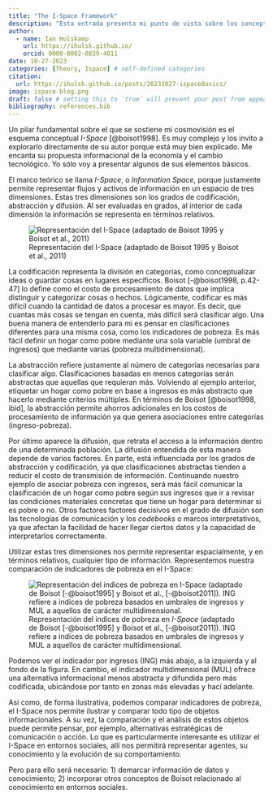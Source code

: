 ```yaml
---
title: "The I-Space Framework"
description: "Esta entrada presenta mi punto de vista sobre los conceptos básicos del marco teórico del I-Space de Max Boisot."
author:
  - name: Ian Hulskamp
    url: https://ihulsk.github.io/
    orcid: 0000-0002-0839-4011
date: 10-27-2023
categories: [Theory, Ispace] # self-defined categories
citation: 
  url: https://ihulsk.github.io/posts/20231027-ispaceBasics/ 
image: ispace-blog.png
draft: false # setting this to `true` will prevent your post from appearing on your listing page until you're ready!
bibliography: references.bib
---
```


Un pilar fundamental sobre el que se sostiene mi cosmovisión es el esquema conceptual *I-Space* [@boisot1998]. Es muy complejo y los invito a explorarlo directamente de su autor porque está muy bien explicado. Me encanta su propuesta informacional de la economía y el cambio tecnológico. Yo sólo voy a presentar algunos de sus elementos básicos.

El marco teórico se llama *I-Space*, o *Information Space*, porque justamente permite representar flujos y activos de información en un espacio de tres dimensiones. Estas tres dimensiones son los grados de codificación, abstracción y difusión. Al ser evaluadas en grados, al interior de cada dimensión la información se representa en términos relativos.

![Representación del I-Space (adaptado de Boisot 1995 y Boisot et al., 2011)](ispace.png){fig-align="center"}

La codificación representa la división en categorías, como conceptualizar ideas o guardar cosas en lugares específicos. Boisot [-@boisot1998, p.42-47] lo define como el costo de procesamiento de datos que implica distinguir y categorizar cosas o hechos. Lógicamente, codificar es más difícil cuando la cantidad de datos a procesar es mayor. Es decir, que cuantas más cosas se tengan en cuenta, más difícil será clasificar algo. Una buena manera de entenderlo para mi es pensar en clasificaciones diferentes para una misma cosa, como los indicadores de pobreza. Es más fácil definir un hogar como pobre mediante una sola variable (umbral de ingresos) que mediante varias (pobreza multidimensional).

La abstracción refiere justamente al número de categorías necesarias para clasificar algo. Clasificaciones basadas en menos categorías serán abstractas que aquellas que requieran más. Volviendo al ejemplo anterior, etiquetar un hogar como pobre en base a ingresos es más abstracto que hacerlo mediante criterios múltiples. En términos de Boisot [@boisot1998, ibid], la abstracción permite ahorros adicionales en los costos de procesamiento de información ya que genera asociaciones entre categorías (ingreso-pobreza).

Por último aparece la difusión, que retrata el acceso a la información dentro de una determinada población. La difusión entendida de esta manera depende de varios factores. En parte, está influenciada por los grados de abstracción y codificación, ya que clasificaciones abstractas tienden a reducir el costo de transmisión de información. Continuando nuestro ejemplo de asociar pobreza con ingresos, será más fácil comunicar la clasificación de un hogar como pobre según sus ingresos que ir a revisar las condiciones materiales concretas que tiene un hogar para determinar si es pobre o no. Otros factores factores decisivos en el grado de difusión son las tecnologías de comunicación y los *codebooks* o marcos interpretativos, ya que afectan la facilidad de hacer llegar ciertos datos y la capacidad de interpretarlos correctamente.

Utilizar estas tres dimensiones nos permite representar espacialmente, y en términos relativos, cualquier tipo de información. Representemos nuestra comparación de indicadores de pobreza en el I-Space:

![Representación del indices de pobreza en *I-Space* (adaptado de Boisot [-@boisot1995] y Boisot et al., [-@boisot2011]). ING refiere a indices de pobreza basados en umbrales de ingresos y MUL a aquellos de carácter multidimensional. ](povertyIndex.png){fig-align="center"}

Podemos ver el indicador por ingresos (ING) más abajo, a la izquierda y al fondo de la figura. En cambio, el indicador multidimensional (MUL) ofrece una alternativa informacional menos abstracta y difundida pero más codificada, ubicándose por tanto en zonas más elevadas y hací adelante.

Así como, de forma ilustrativa, podemos comparar indicadores de pobreza, el I-Space nos permite ilustrar y comparar todo tipo de objetos informacionales. A su vez, la comparación y el análisis de estos objetos puede permite pensar, por ejemplo, alternativas estratégicas de comunicación o acción. Lo que es particularmente interesante es utilizar el I-Space en entornos sociales, allí nos permitirá representar agentes, su conocimiento y la evolución de su comportamiento.

Pero para ello será necesario: 1) demarcar información de datos y conocimiento; 2) incorporar otros conceptos de Boisot relacionado al conocimiento en entornos sociales.
